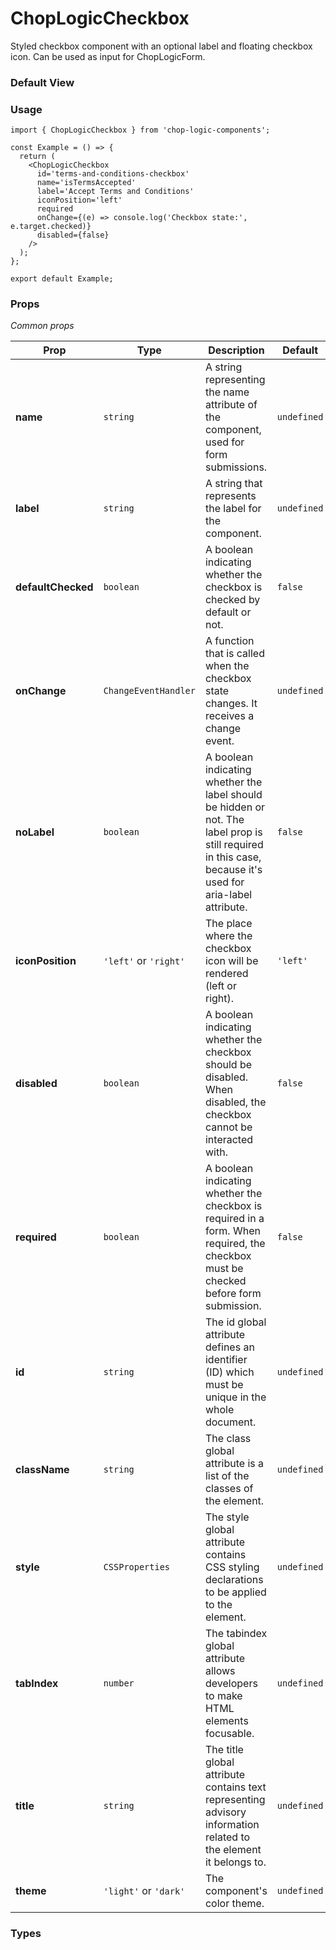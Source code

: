 
<Meta of={CheckboxStories} title='Checkbox' />

# ChopLogicCheckbox

Styled checkbox component with an optional label and floating checkbox icon. Can be used as input for ChopLogicForm.

### Default View

<Canvas of={CheckboxStories.LeftIconCheckbox} />

### Usage

```tsx
import { ChopLogicCheckbox } from 'chop-logic-components';

const Example = () => {
  return (
    <ChopLogicCheckbox
      id='terms-and-conditions-checkbox'
      name='isTermsAccepted'
      label='Accept Terms and Conditions'
      iconPosition='left'
      required
      onChange={(e) => console.log('Checkbox state:', e.target.checked)}
      disabled={false}
    />
  );
};

export default Example;
```

### Props

_Common props_

| Prop               | Type                  | Description                                                                                                                                                | Default     | Required |
| ------------------ | --------------------- | ---------------------------------------------------------------------------------------------------------------------------------------------------------- | ----------- | -------- |
| **name**           | `string`              | A string representing the name attribute of the component, used for form submissions.                                                                      | `undefined` | Yes      |
| **label**          | `string`              | A string that represents the label for the component.                                                                                                      | `undefined` | Yes      |
| **defaultChecked** | `boolean`             | A boolean indicating whether the checkbox is checked by default or not.                                                                                    | `false`     | No       |
| **onChange**       | `ChangeEventHandler`  | A function that is called when the checkbox state changes. It receives a change event.                                                                     | `undefined` | No       |
| **noLabel**        | `boolean`             | A boolean indicating whether the label should be hidden or not. The label prop is still required in this case, because it's used for aria-label attribute. | `false`     | No       |
| **iconPosition**   | `'left'` or `'right'` | The place where the checkbox icon will be rendered (left or right).                                                                                        | `'left'`    | No       |
| **disabled**       | `boolean`             | A boolean indicating whether the checkbox should be disabled. When disabled, the checkbox cannot be interacted with.                                       | `false`     | No       |
| **required**       | `boolean`             | A boolean indicating whether the checkbox is required in a form. When required, the checkbox must be checked before form submission.                       | `false`     | No       |
| **id**             | `string`              | The id global attribute defines an identifier (ID) which must be unique in the whole document.                                                             | `undefined` | No       |
| **className**      | `string`              | The class global attribute is a list of the classes of the element.                                                                                        | `undefined` | No       |
| **style**          | `CSSProperties`       | The style global attribute contains CSS styling declarations to be applied to the element.                                                                 | `undefined` | No       |
| **tabIndex**       | `number`              | The tabindex global attribute allows developers to make HTML elements focusable.                                                                           | `undefined` | No       |
| **title**          | `string`              | The title global attribute contains text representing advisory information related to the element it belongs to.                                           | `undefined` | No       |
| **theme**          | `'light'` or `'dark'` | The component's color theme.                                                                                                                               | `undefined` | No       |

### Types

```ts
type ChopLogicCheckboxProps = CommonInputProps & {
  noLabel?: boolean;
  iconPosition?: 'left' | 'right';
  onChange?: React.ChangeEventHandler<HTMLInputElement>;
  defaultChecked?: boolean;
};

type CommonInputProps = CommonComponentProps & {
  label: string;
  name: string;
  disabled?: boolean;
  required?: boolean;
};
```
